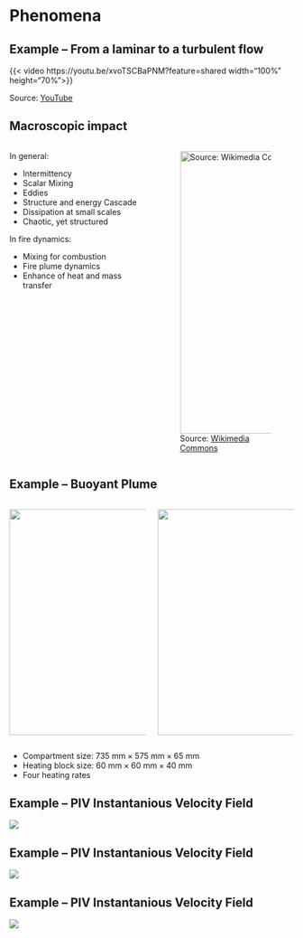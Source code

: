 # Phenomena

## Example -- From a laminar to a turbulent flow

{{< video https://youtu.be/xvoTSCBaPNM?feature=shared width="100%" height="70%">}}

Source: [YouTube](https://youtu.be/v5IoP9Pc-Y0?feature=shared)

## Macroscopic impact

:::: {.columns}

::: {.column width="50%"}
In general: 

- Intermittency
- Scalar Mixing
- Eddies
- Structure and energy Cascade
- Dissipation at small scales
- Chaotic, yet structured

In fire dynamics:

- Mixing for combustion
- Fire plume dynamics
- Enhance of heat and mass transfer
:::

::: {.column width="50%"}
![Source: [Wikimedia Commons](https://commons.wikimedia.org/wiki/File:Laminar-turbulent_transition.jpg)](https://upload.wikimedia.org/wikipedia/commons/thumb/0/03/Laminar-turbulent_transition.jpg/960px-Laminar-turbulent_transition.jpg){height=500}
:::

::::


## Example -- Buoyant Plume

:::: {.columns}

::: {.column width='50%'}
![](./figs/Fluctuations_Experimental_Setup_Photo.jpg){height="400" fig-align="center"}
:::

::: {.column width='50%'}
![](./figs/Fluctuations_Schematics_PIV.jpg){height="400" fig-align="center"}
:::
::::

- Compartment size: $735\ \text{mm} \times 575\ \text{mm} \times 65\ \text{mm}$
- Heating block size: $60\ \text{mm} \times 60\ \text{mm} \times 40\ \text{mm}$
- Four heating rates

## Example -- PIV Instantanious Velocity Field

![](./figs/Fluctuations_PIV_Field.png){fig-align="center"}

## Example -- PIV Instantanious Velocity Field

![](./figs/Fluctuations_Time_Series.png){fig-align="center"}

## Example -- PIV Instantanious Velocity Field

![](./figs/Fluctuations_Distribution.png){fig-align="center"}
